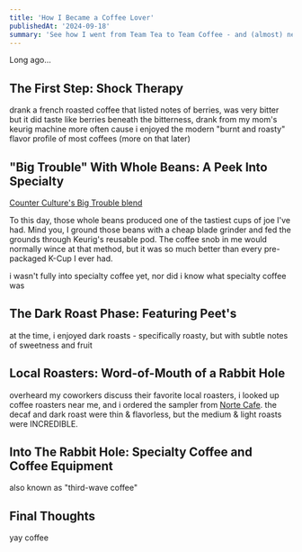 ```yaml
---
title: 'How I Became a Coffee Lover'
publishedAt: '2024-09-18'
summary: 'See how I went from Team Tea to Team Coffee - and (almost) never looked back.'
---
```


Long ago...

## The First Step: Shock Therapy

drank a french roasted coffee that listed notes of berries, was very bitter but it did taste like berries beneath the bitterness, drank from my mom's keurig machine more often cause i enjoyed the modern "burnt and roasty" flavor profile of most coffees (more on that later)

## "Big Trouble" With Whole Beans: A Peek Into Specialty

[Counter Culture's Big Trouble blend](https://counterculturecoffee.com/products/big-trouble)

To this day, those whole beans produced one of the tastiest cups of joe I've had. Mind you, I ground those beans with a cheap blade grinder and fed the grounds through Keurig's reusable pod. The coffee snob in me would normally wince at that method, but it was so much better than every pre-packaged K-Cup I ever had.

i wasn't fully into specialty coffee yet, nor did i know what specialty coffee was

## The Dark Roast Phase: Featuring Peet's

at the time, i enjoyed dark roasts - specifically roasty, but with subtle notes of sweetness and fruit

## Local Roasters: Word-of-Mouth of a Rabbit Hole

overheard my coworkers discuss their favorite local roasters, i looked up coffee roasters near me, and i ordered the sampler from [Norte Cafe](https://nortecafe.shop/products/4-pack-coffee-light-roast-medium-roast-and-dark-roast-and-decaf-8-ozs-per-pack-arabica-coffee-gourmet). the decaf and dark roast were thin & flavorless, but the medium & light roasts were INCREDIBLE.

## Into The Rabbit Hole: Specialty Coffee and Coffee Equipment

also known as "third-wave coffee"

## Final Thoughts

yay coffee